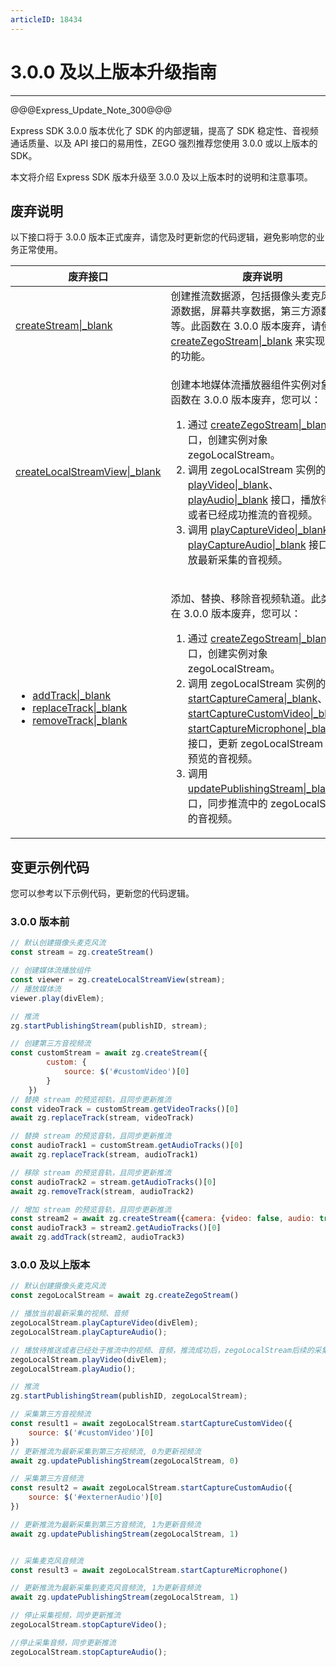 ```yaml
---
articleID: 18434
---
```

<style>
table th:nth-of-type(1) {width: 20%;}

table {width: 100%;}
</style>

# 3.0.0 及以上版本升级指南

- - -

@@@Express_Update_Note_300@@@

Express SDK 3.0.0 版本优化了 SDK 的内部逻辑，提高了 SDK 稳定性、音视频通话质量、以及 API 接口的易用性，ZEGO 强烈推荐您使用 3.0.0 或以上版本的 SDK。

本文将介绍 Express SDK 版本升级至 3.0.0 及以上版本时的说明和注意事项。

## 废弃说明

以下接口将于 3.0.0 版本正式废弃，请您及时更新您的代码逻辑，避免影响您的业务正常使用。

|废弃接口| 废弃说明|
|--|--|
|[createStream\|_blank](@createStream) |创建推流数据源，包括摄像头麦克风采集源数据，屏幕共享数据，第三方源数据等。此函数在 3.0.0 版本废弃，请使用 [createZegoStream\|_blank](@createZegoStream) 来实现原来的功能。|
|[createLocalStreamView\|_blank](@createLocalStreamView) |<p>创建本地媒体流播放器组件实例对象。此函数在 3.0.0 版本废弃，您可以：</p><ol><li>通过 [createZegoStream\|_blank](@createZegoStream) 接口，创建实例对象 zegoLocalStream。</li><li>调用 zegoLocalStream 实例的 [playVideo\|_blank](@playVideo)、[playAudio\|_blank](@playAudio) 接口，播放待推送或者已经成功推流的音视频。</li><li>调用 [playCaptureVideo\|_blank](@playCaptureVideo)、[playCaptureAudio\|_blank](@playCaptureAudio) 接口，播放最新采集的音视频。</li></ol>|
|<ul><li>[addTrack\|_blank](@addTrack)</li><li>[replaceTrack\|_blank](@replaceTrack)</li><li>[removeTrack\|_blank](@removeTrack)</li></ul>|<p>添加、替换、移除音视频轨道。此类函数在 3.0.0 版本废弃，您可以：</p><ol><li>通过 [createZegoStream\|_blank](@createZegoStream) 接口，创建实例对象 zegoLocalStream。</li><li>调用 zegoLocalStream 实例的 [startCaptureCamera\|_blank](@startCaptureCamera)、[startCaptureCustomVideo\|_blank](@startCaptureCustomVideo)、[startCaptureMicrophone\|_blank](@startCaptureMicrophone) 等接口，更新 zegoLocalStream 采集预览的音视频。</li><li>调用 [updatePublishingStream\|_blank](@updatePublishingStream) 接口，同步推流中的 zegoLocalStream 的音视频。</li></ol>|


## 变更示例代码

您可以参考以下示例代码，更新您的代码逻辑。

### 3.0.0 版本前

```js
// 默认创建摄像头麦克风流
const stream = zg.createStream()

// 创建媒体流播放组件
const viewer = zg.createLocalStreamView(stream);
// 播放媒体流
viewer.play(divElem);

// 推流
zg.startPublishingStream(publishID, stream);

// 创建第三方音视频流
const customStream = await zg.createStream({
        custom: {
            source: $('#customVideo')[0]
        }
    })
// 替换 stream 的预览视轨，且同步更新推流
const videoTrack = customStream.getVideoTracks()[0]
await zg.replaceTrack(stream, videoTrack)

// 替换 stream 的预览音轨，且同步更新推流
const audioTrack1 = customStream.getAudioTracks()[0]
await zg.replaceTrack(stream, audioTrack1)

// 移除 stream 的预览音轨，且同步更新推流
const audioTrack2 = stream.getAudioTracks()[0]
await zg.removeTrack(stream, audioTrack2)

// 增加 stream 的预览音轨，且同步更新推流
const stream2 = await zg.createStream({camera: {video: false, audio: true}});
const audioTrack3 = stream2.getAudioTracks()[0]
await zg.addTrack(stream2, audioTrack3)
```

### 3.0.0 及以上版本

```js
// 默认创建摄像头麦克风流
const zegoLocalStream = await zg.createZegoStream()

// 播放当前最新采集的视频、音频
zegoLocalStream.playCaptureVideo(divElem);
zegoLocalStream.playCaptureAudio();

// 播放待推送或者已经处于推流中的视频、音频，推流成功后，zegoLocalStream后续的采集不会同步更新到推流，更新需要调用updatePublishingStream
zegoLocalStream.playVideo(divElem);
zegoLocalStream.playAudio();

// 推流
zg.startPublishingStream(publishID, zegoLocalStream);

// 采集第三方音视频流
const result1 = await zegoLocalStream.startCaptureCustomVideo({
    source: $('#customVideo')[0]
})
// 更新推流为最新采集到第三方视频流, 0为更新视频流
await zg.updatePublishingStream(zegoLocalStream, 0)

// 采集第三方音频流
const result2 = await zegoLocalStream.startCaptureCustomAudio({
    source: $('#externerAudio')[0]
})

// 更新推流为最新采集到第三方音频流, 1为更新音频流
await zg.updatePublishingStream(zegoLocalStream, 1)


// 采集麦克风音频流
const result3 = await zegoLocalStream.startCaptureMicrophone()

// 更新推流为最新采集到麦克风音频流, 1为更新音频流
await zg.updatePublishingStream(zegoLocalStream, 1)

// 停止采集视频，同步更新推流
zegoLocalStream.stopCaptureVideo();

//停止采集音频，同步更新推流
zegoLocalStream.stopCaptureAudio();
```
